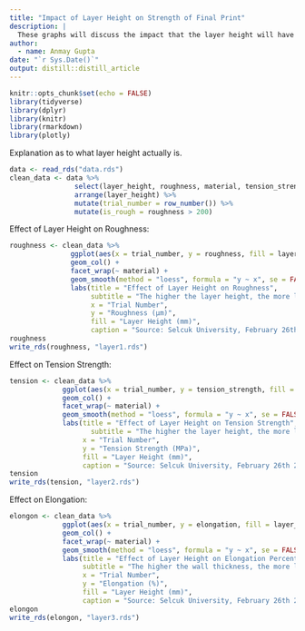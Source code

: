 ```yaml
---
title: "Impact of Layer Height on Strength of Final Print"
description: |
  These graphs will discuss the impact that the layer height will have on a 3D print.
author:
  - name: Anmay Gupta
date: "`r Sys.Date()`"
output: distill::distill_article
---
```


```r
knitr::opts_chunk$set(echo = FALSE)
library(tidyverse)
library(dplyr)
library(knitr)
library(rmarkdown)
library(plotly)
```

Explanation as to what layer height actually is.

```r
data <- read_rds("data.rds")
clean_data <- data %>%
                select(layer_height, roughness, material, tension_strength, elongation) %>%
                arrange(layer_height) %>% 
                mutate(trial_number = row_number()) %>%
                mutate(is_rough = roughness > 200)
```

Effect of Layer Height on Roughness:

```r
roughness <- clean_data %>%
               ggplot(aes(x = trial_number, y = roughness, fill = layer_height)) +
               geom_col() +
               facet_wrap(~ material) +
               geom_smooth(method = "loess", formula = "y ~ x", se = FALSE) + 
               labs(title = "Effect of Layer Height on Roughness",
                    subtitle = "The higher the layer height, the more likely the printer\nis to make mistakes and create a rougher surface.",
                    x = "Trial Number",
                    y = "Roughness (µm)",
                    fill = "Layer Height (mm)",
                    caption = "Source: Selcuk University, February 26th 2019")
roughness
write_rds(roughness, "layer1.rds")
```

Effect on Tension Strength:

```r
tension <- clean_data %>%
             ggplot(aes(x = trial_number, y = tension_strength, fill = layer_height)) +
             geom_col() +
             facet_wrap(~ material) +
             geom_smooth(method = "loess", formula = "y ~ x", se = FALSE) + 
             labs(title = "Effect of Layer Height on Tension Strength",
                    subtitle = "The higher the layer height, the more likely the print is to\nsustain a high load.",
                  x = "Trial Number",
                  y = "Tension Strength (MPa)",
                  fill = "Layer Height (mm)",
                  caption = "Source: Selcuk University, February 26th 2019")
tension
write_rds(tension, "layer2.rds")
```

Effect on Elongation:

```r
elongon <- clean_data %>%
             ggplot(aes(x = trial_number, y = elongation, fill = layer_height)) +
             geom_col() +
             facet_wrap(~ material) +
             geom_smooth(method = "loess", formula = "y ~ x", se = FALSE) + 
             labs(title = "Effect of Layer Height on Elongation Percentage",
                  subtitle = "The higher the wall thickness, the more likely the print is to\nelongate and deform.",
                  x = "Trial Number",
                  y = "Elongation (%)",
                  fill = "Layer Height (mm)",
                  caption = "Source: Selcuk University, February 26th 2019")
elongon
write_rds(elongon, "layer3.rds")
```



